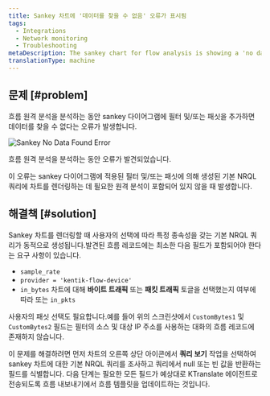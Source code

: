 ```yaml
---
title: Sankey 차트에 '데이터를 찾을 수 없음' 오류가 표시됨
tags:
  - Integrations
  - Network monitoring
  - Troubleshooting
metaDescription: The sankey chart for flow analysis is showing a 'no data found' error in your UI.
translationType: machine
---
```



## 문제 [#problem]

흐름 원격 분석을 분석하는 동안 sankey 다이어그램에 필터 및/또는 패싯을 추가하면 데이터를 찾을 수 없다는 오류가 발생합니다.

<img
  title="Sankey No Data Found Error"
  alt="Sankey No Data Found Error"
  src={networkSankeyNoData}
/>

<figcaption>
  흐름 원격 분석을 분석하는 동안 오류가 발견되었습니다.
</figcaption>

이 오류는 sankey 다이어그램에 적용된 필터 및/또는 패싯에 의해 생성된 기본 NRQL 쿼리에 차트를 렌더링하는 데 필요한 원격 분석이 포함되어 있지 않을 때 발생합니다.

## 해결책 [#solution]

Sankey 차트를 렌더링할 때 사용자의 선택에 따라 특정 종속성을 갖는 기본 NRQL 쿼리가 동적으로 생성됩니다.발견된 흐름 레코드에는 최소한 다음 필드가 포함되어야 한다는 요구 사항이 있습니다.

* `sample_rate`
* `provider = 'kentik-flow-device'`
* `in_bytes` 차트에 대해 **바이트 트래픽** 또는 **패킷 트래픽** 토글을 선택했는지 여부에 따라 또는 `in_pkts`

사용자의 패싯 선택도 필요합니다.예를 들어 위의 스크린샷에서 `CustomBytes1` 및 `CustomBytes2` 필드는 필터의 소스 및 대상 IP 주소를 사용하는 대화의 흐름 레코드에 존재하지 않습니다.

이 문제를 해결하려면 먼저 차트의 오른쪽 상단 아이콘에서 **쿼리 보기** 작업을 선택하여 sankey 차트에 대한 기본 NRQL 쿼리를 조사하고 쿼리에서 null 또는 빈 값을 반환하는 필드를 식별합니다. 다음 단계는 필요한 모든 필드가 예상대로 KTranslate 에이전트로 전송되도록 흐름 내보내기에서 흐름 템플릿을 업데이트하는 것입니다.